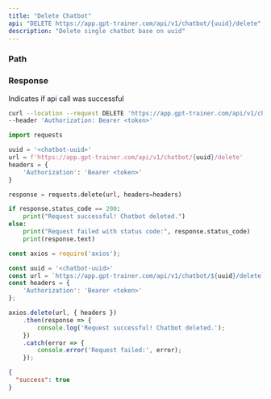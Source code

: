 ```yaml
---
title: "Delete Chatbot"
api: "DELETE https://app.gpt-trainer.com/api/v1/chatbot/{uuid}/delete"
description: "Delete single chatbot base on uuid"
---
```


### Path

<ParamField path="uuid" type="string" required/>

### Response

<ResponseField name="success" type="boolean">
  Indicates if api call was successful
</ResponseField>


<RequestExample>

```bash Curl
curl --location --request DELETE 'https://app.gpt-trainer.com/api/v1/chatbot/{uuid}/delete' \
--header 'Authorization: Bearer <token>'
```

```py Python
import requests

uuid = '<chatbot-uuid>'
url = f'https://app.gpt-trainer.com/api/v1/chatbot/{uuid}/delete'
headers = {
    'Authorization': 'Bearer <token>'
}

response = requests.delete(url, headers=headers)

if response.status_code == 200:
    print("Request successful! Chatbot deleted.")
else:
    print("Request failed with status code:", response.status_code)
    print(response.text)
```

```ts JavaScript
const axios = require('axios');

const uuid = '<chatbot-uuid>'
const url = `https://app.gpt-trainer.com/api/v1/chatbot/${uuid}/delete`;
const headers = {
    'Authorization': 'Bearer <token>'
};

axios.delete(url, { headers })
    .then(response => {
        console.log('Request successful! Chatbot deleted.');
    })
    .catch(error => {
        console.error('Request failed:', error);
    });
```

</RequestExample>

<ResponseExample>

```json Response
{
  "success": true
}

```

</ResponseExample>
